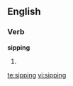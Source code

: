 ==English==

===Verb===
'''sipping'''

# {{present participle of|[[sip]]}}

[[te:sipping]]
[[vi:sipping]]